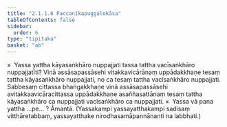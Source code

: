 ```yaml
---
title: "2.1.1.6 Paccanīkapuggalokāsa"
tableOfContents: false
sidebar:
  order: 6
type: "tipitaka"
basket: "ab"
---
```



<DynamicBreadcrumb />

<Division number="28">

<Paragraph number="167">
»  Yassa yattha kāyasaṅkhāro nuppajjati tassa tattha vacīsaṅkhāro nuppajjatīti?
</Paragraph>

<Paragraph number="168">
Vinā assāsapassāsehi vitakkavicārānaṃ uppādakkhaṇe tesaṃ tattha kāyasaṅkhāro nuppajjati, no ca tesaṃ tattha vacīsaṅkhāro nuppajjati. Sabbesaṃ cittassa bhaṅgakkhaṇe vinā assāsapassāsehi avitakkaavicāracittassa uppādakkhaṇe asaññasattānaṃ tesaṃ tattha kāyasaṅkhāro ca nuppajjati vacīsaṅkhāro ca nuppajjati.
</Paragraph>

<Paragraph number="169">
«  Yassa vā pana yattha …pe… ? Āmantā.
</Paragraph>

<Paragraph number="170">
(Yassakampi yassayatthakampi sadisaṃ vitthāretabbaṃ, yassayatthake nirodhasamāpannānanti na labbhati.)
</Paragraph>
</Division>